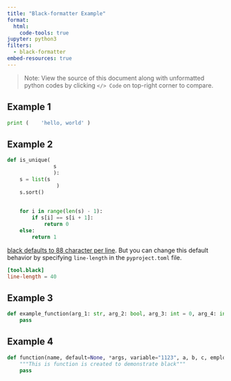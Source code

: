 ```yaml
---
title: "Black-formatter Example"
format: 
  html:
    code-tools: true
jupyter: python3
filters:
  - black-formatter
embed-resources: true
---
```


> Note: View the source of this document along with unformatted python codes by clicking `</> Code` on top-right corner to compare.

## Example 1

```python
print (    'hello, world' )
```

## Example 2

```python
def is_unique(
               s
               ):
    s = list(s
                )
    s.sort()
 
 
    for i in range(len(s) - 1):
        if s[i] == s[i + 1]:
            return 0
    else:
        return 1
```


[black defaults to 88 character per line](https://black.readthedocs.io/en/stable/the_black_code_style/current_style.html#line-length). But you can change this default behavior
by specifying `line-length` in the `pyproject.toml` file.

```.toml
[tool.black]
line-length = 40
```


## Example 3

```python
def example_function(arg_1: str, arg_2: bool, arg_3: int = 0, arg_4: int = 1, arg_5: float = 0.0):
    pass
```


## Example 4

```python
def function(name, default=None, *args, variable="1123", a, b, c, employee, office, d, e, f, **kwargs):
    """This is function is created to demonstrate black"""
    pass
```


